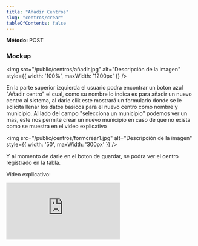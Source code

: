```yaml
---
title: "Añadir Centros"
slug: "centros/crear"
tableOfContents: false
---
```



<p>
  <strong>Método: </strong>
  <span class="sl-badge caution small astro-avdet4wd">POST</span>
</p>

<Tabs>
  <TabItem label="Endpoint">
    <ApiEndpoint url={`/admin/centros`}/>
  </TabItem>
</Tabs>


<h3>Mockup</h3>

<img src="/public/centros/añadir.jpg" alt="Descripción de la imagen" style={{ width: '100%', maxWidth: '1200px' }} />

En la parte superior izquierda el usuario podra encontrar un boton azul "Añadir centro" el cual, como su nombre lo indica es para añadir un nuevo centro al 
sistema, al darle clik este mostrará un formulario donde se le solicita llenar los datos basicos para el nuevo centro como nombre y municipio. 
Al lado del campo "selecciona un municipio" podemos ver un mas, este nos permite crear un nuevo municipio en caso de que no exista como se muestra en el video explicativo


<img src="/public/centros/formcrear1.jpg" alt="Descripción de la imagen" style={{ width: '50', maxWidth: '300px' }} />

Y al momento de darle en el boton de guardar, se podra ver el centro registrado en la tabla.

Video explicativo: 

<div style={{ display: "flex", justifyContent: "center" }}>
  <iframe
    style={{ height: "500px", width: "100%" }}
    src="https://www.youtube.com/embed/01AAPJlmnG0"
    title="Tutorial"
    frameBorder="0"
    allow="accelerometer; autoplay; clipboard-write; encrypted-media; gyroscope; picture-in-picture"
    allowFullScreen
  ></iframe>
</div>

